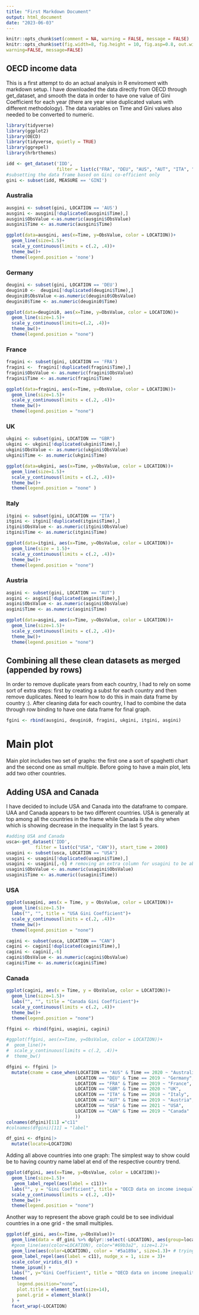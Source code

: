 ```yaml
---
title: "First Markdown Document"
output: html_document
date: "2023-06-03"
---
```


```r
knitr::opts_chunk$set(comment = NA, warning = FALSE, message = FALSE)
knitr::opts_chunk$set(fig.width=8, fig.height = 10, fig.asp=0.8, out.width="90%", fig.align="center",
warning=FALSE, message=FALSE)
```



## OECD income data 

This is a first attempt to do an actual analysis in R enviroment with markdown setup. I have downloaded the data directly from OECD through get_dataset, and smooth the data in order to have one value of Gini Coefficient for each year (there are year wise duplicated values with different methodology). The data variables on Time and Gini values also needed to be converted to numeric. 

```r
library(tidyverse)
library(ggplot2)
library(OECD)
library(tidyverse, quietly = TRUE)
library(ggrepel)
library(hrbrthemes)
```

```r
idd <- get_dataset('IDD', 
                   filter = list(c("FRA", "DEU", "AUS", "AUT", "ITA", "GBR")), start_time = 2000)
#subsetting the data frame based on Gini co-efficient only
gini <- subset(idd, MEASURE == 'GINI')
```

### Australia

```r
ausgini <- subset(gini, LOCATION == 'AUS')
ausgini <- ausgini[!duplicated(ausgini$Time),]
ausgini$ObsValue <-as.numeric(ausgini$ObsValue)
ausgini$Time <- as.numeric(ausgini$Time)
```

```r
ggplot(data=ausgini, aes(x=Time, y=ObsValue, color = LOCATION))+
  geom_line(size=1.5)+
  scale_y_continuous(limits = c(.2, .4))+
  theme_bw()+
  theme(legend.position = 'none')
```

### Germany

```r
deugini <- subset(gini, LOCATION == 'DEU')
deugini0 <-  deugini[!duplicated(deugini$Time),]
deugini0$ObsValue <-as.numeric(deugini0$ObsValue)
deugini0$Time <- as.numeric(deugini0$Time)

```

```r
ggplot(data=deugini0, aes(x=Time, y=ObsValue, color = LOCATION))+
  geom_line(size=1.5)+ 
  scale_y_continuous(limits=c(.2, .4))+
  theme_bw()+
  theme(legend.position = "none")
```

### France

```r
fragini <- subset(gini, LOCATION == 'FRA')
fragini <-  fragini[!duplicated(fragini$Time),]
fragini$ObsValue <- as.numeric(fragini$ObsValue)
fragini$Time <- as.numeric(fragini$Time)
```

```r
ggplot(data=fragini, aes(x=Time, y=ObsValue, color = LOCATION))+
  geom_line(size=1.5)+ 
  scale_y_continuous(limits = c(.2, .4))+
  theme_bw()+
  theme(legend.position = "none")
```

### UK

```r
ukgini <- subset(gini, LOCATION == "GBR")
ukgini <- ukgini[!duplicated(ukgini$Time),]
ukgini$ObsValue <- as.numeric(ukgini$ObsValue)
ukgini$Time <- as.numeric(ukgini$Time)
```

```r
ggplot(data=ukgini, aes(x=Time, y=ObsValue, color = LOCATION))+
  geom_line(size=1.5)+ 
  scale_y_continuous(limits = c(.2, .4))+
  theme_bw()+
  theme(legend.position = "none" )
```

### Italy

```r
itgini <- subset(gini, LOCATION == "ITA")
itgini <- itgini[!duplicated(itgini$Time),]
itgini$ObsValue <- as.numeric(itgini$ObsValue)
itgini$Time <- as.numeric(itgini$Time)
```

```r
ggplot(data=itgini, aes(x=Time, y=ObsValue, color = LOCATION))+
  geom_line(size = 1.5)+ 
  scale_y_continuous(limits = c(.2, .4))+
  theme_bw()+
  theme(legend.position = "none")
```

### Austria

```r
asgini <- subset(gini, LOCATION == "AUT")
asgini <- asgini[!duplicated(asgini$Time),]
asgini$ObsValue <- as.numeric(asgini$ObsValue)
asgini$Time <- as.numeric(asgini$Time)
```

```r
ggplot(data=asgini, aes(x=Time, y=ObsValue, color = LOCATION))+
  geom_line(size=1.5)+ 
  scale_y_continuous(limits = c(.2, .4))+
  theme_bw()+
  theme(legend.position = "none")
```

## Combining all these clean datasets as merged (appended by rows)

In order to remove duplicate years from each country, I had to rely on some sort of extra steps: first by creating a subst for each country and then remove duplicates. Need to learn how to do this in main data frame by country :). After cleaning data for each country, I had to combine the data through row binding to have one data frame for final graph. 

```r
fgini <- rbind(ausgini, deugini0, fragini, ukgini, itgini, asgini)

```

# Main plot

Main plot includes two set of graphs: the first one a sort of spaghetti chart and the second one as small multiple. Before going to have a main plot, lets add two other countries.  



## Adding USA and Canada

I have decided to include USA and Canada into the dataframe to compare. UAA and Canada appears to be two different countries. USA is generally at top among all the countries in the frame while Canada is the olny when which is showing decrease in the inequality in the last 5 years.

```r

#adding USA and Canada
usca<-get_dataset('IDD', 
           filter = list(c("USA", "CAN")), start_time = 2000)
usagini <- subset(usca, LOCATION == "USA")
usagini <- usagini[!duplicated(usagini$Time),]
usagini <- usagini[,-6] # removing an extra column for usagini to be able to merge in fgini
usagini$ObsValue <- as.numeric(usagini$ObsValue) 
usagini$Time <- as.numeric((usagini$Time))
```

### USA

```r
ggplot(usagini, aes(x = Time, y = ObsValue, color = LOCATION))+
  geom_line(size=1.5)+
  labs("", "", title = "USA Gini Coefficient")+
  scale_y_continuous(limits = c(.2, .4))+
  theme_bw()+
  theme(legend.position = "none")
```


```r
cagini <- subset(usca, LOCATION == "CAN")
cagini <- cagini[!duplicated(cagini$Time),]
cagini <- cagini[,-6]
cagini$ObsValue <- as.numeric(cagini$ObsValue)
cagini$Time <- as.numeric(cagini$Time)
```

### Canada

```r
ggplot(cagini, aes(x = Time, y = ObsValue, color = LOCATION))+
  geom_line(size=1.5)+
  labs("", "", title = "Canada Gini Coefficient")+
  scale_y_continuous(limits = c(.2, .4))+
  theme_bw()+
  theme(legend.position = "none")
```

```r
ffgini <- rbind(fgini, usagini, cagini)

#ggplot(ffgini, aes(x=Time, y=ObsValue, color = LOCATION))+
#  geom_line()+
#  scale_y_continuous(limits = c(.2, .4))+
#  theme_bw()

dfgini <- ffgini |>
  mutate(cname = case_when(LOCATION == "AUS" & Time == 2020 ~ "Australia",
                          LOCATION == "DEU" & Time == 2019 ~ "Germany",
                          LOCATION == "FRA" & Time == 2019 ~ "France",
                          LOCATION == "GBR" & Time == 2020 ~ "UK",
                          LOCATION == "ITA" & Time == 2018 ~ "Italy",
                          LOCATION == "AUT" & Time == 2019 ~ "Austria", 
                          LOCATION == "USA" & Time == 2021 ~ "USA",
                          LOCATION == "CAN" & Time == 2019 ~ "Canada"
                          ))
colnames(dfgini)[11] ="c11"
#colnames(dfgini)[11] = "label"

df_gini <- dfgini|>
  mutate(locate=LOCATION)
```

Adding all above countries into one graph: The simplest way to show could be to having country name label at end of the respective country trend. 

```r
ggplot(dfgini, aes(x=Time, y=ObsValue, color = LOCATION))+
  geom_line(size=1.5)+
   geom_label_repel(aes(label = c11))+
  labs("", y = "Gini Coefficient", title = "OECD data on income inequality")+
  scale_y_continuous(limits = c(.2, .4))+
  theme_bw()+
  theme(legend.position = "none")
```

Another way to represent the above graph could be to see individual countries in a one grid - the small multiples. 

```r
ggplot(df_gini, aes(x=Time, y=ObsValue))+
  geom_line(data = df_gini %>% dplyr::select(-LOCATION), aes(group=locate), color='grey', size=1, alpha=0.5)+
  #geom_line(aes(color=LOCATION), color="#69b3a2", size=1.2)+
  geom_line(aes(color=LOCATION), color = '#5a189a', size=1.3)+ # trying some colors at https://coolors.co/palettes/popular
  geom_label_repel(aes(label = c11), nudge_x = 1, size = 3)+
  scale_color_viridis_d() +
  theme_ipsum() +
  labs("", y="Gini Coefficient", title = "OECD data on income inequality")+
  theme(
    legend.position="none",
    plot.title = element_text(size=14),
    panel.grid = element_blank()
  ) +
  facet_wrap(~LOCATION)
```


